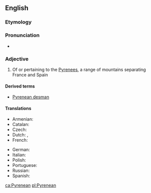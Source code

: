 ==English==

===Etymology===
{{suffix|Pyrenees|ean|lang=en}}

===Pronunciation===
* {{IPA|/ˌpɪɹəˈniːən/|lang=en}}

===Adjective===
{{en-adj|-}}

# Of or pertaining to the [[Pyrenees]], a range of mountains separating France and Spain

====Derived terms====
* [[Pyrenean desman]]

====Translations====
{{trans-top|of or pertaining to the Pyrenees}}
* Armenian: {{t|hy|պիրենեյան}}
* Catalan: {{t|ca|pirinenc|m}}
* Czech: {{t+|cs|pyrenejský|m}}
* Dutch: {{t|nl|Pyrenees}}, {{t|nl|Pyrenese}}
* French: {{t+|fr|pyrénéen|m}}
{{trans-mid}}
* German: {{t|de|pyrenäisch}}
* Italian: {{t|it|pirenaico|m}}
* Polish: {{t+|pl|pirenejski|m}}
* Portuguese: {{t|pt|pirenaico}}
* Russian: {{t+|ru|пирене́йский}}
* Spanish: {{t+|es|pirenaico|m}}
{{trans-bottom}}

[[ca:Pyrenean]]
[[pl:Pyrenean]]